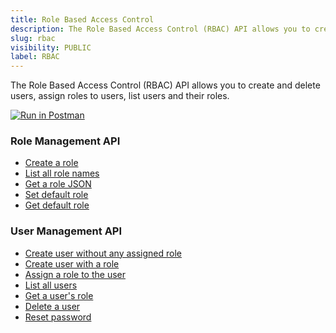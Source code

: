 ```yaml
---
title: Role Based Access Control
description: The Role Based Access Control (RBAC) API allows you to create and delete users, assign roles to users, list users and their roles.
slug: rbac
visibility: PUBLIC
label: RBAC
---
```


<head>
<title>Role Based Access Control (RBAC) API | Parseable</title>
<meta charSet="utf-8" />
<meta name="twitter:card" content="summary" />
</head>

The Role Based Access Control (RBAC) API allows you to create and delete users, assign roles to users, list users and their roles. 

[![Run in Postman](https://run.pstmn.io/button.svg)](https://god.gw.postman.com/run-collection/22353706-cdfd5586-985f-4ecd-ae2f-1063bb92b5b3?action=collection%2Ffork&source=rip_markdown&collection-url=entityId%3D22353706-cdfd5586-985f-4ecd-ae2f-1063bb92b5b3%26entityType%3Dcollection%26workspaceId%3De84052ac-c01a-435a-bb68-d2076623474a)

### Role Management API
- [Create a role](https://www.postman.com/parseable/workspace/parseable/request/22353706-5701ce63-361b-4a8c-9eb1-9cbf92c85fa6)
- [List all role names](https://www.postman.com/parseable/workspace/parseable/request/22353706-5c189813-4bbd-4804-b40e-264426fce339)
- [Get a role JSON](https://www.postman.com/parseable/workspace/parseable/request/22353706-f07c8259-3687-44d1-b0a3-39970118a5f7)
- [Set default role](https://www.postman.com/parseable/workspace/parseable/request/22353706-c0159039-a9e8-4c0e-a612-f9bfd8668782)
- [Get default role](https://www.postman.com/parseable/workspace/parseable/request/22353706-fd5addc0-7aa4-4789-8d81-67eb29cc4892)

### User Management API
- [Create user without any assigned role](https://www.postman.com/parseable/workspace/parseable/request/22353706-7afdfe2c-06d8-40a3-aceb-0e6969030c97)
- [Create user with a role](https://www.postman.com/parseable/workspace/parseable/request/22353706-215e4f5b-5a71-4857-b652-417921410eb3)
- [Assign a role to the user](https://www.postman.com/parseable/workspace/parseable/request/22353706-55ed8bab-de7d-4dd4-ad46-caa99bdcf400)
- [List all users](https://www.postman.com/parseable/workspace/parseable/request/22353706-62bcc2be-ca51-4324-9ae5-bb3482a2297c)
- [Get a user's role](https://www.postman.com/parseable/workspace/parseable/request/22353706-f0c10a2b-4c74-4381-a6c9-3ff4fcda95f8)
- [Delete a user](https://www.postman.com/parseable/workspace/parseable/request/22353706-29cbc875-0d1f-405f-83ec-acf57661ad56)
- [Reset password](https://www.postman.com/parseable/workspace/parseable/request/22353706-e90933b7-71d8-4067-9190-73eee6d4a25c)
